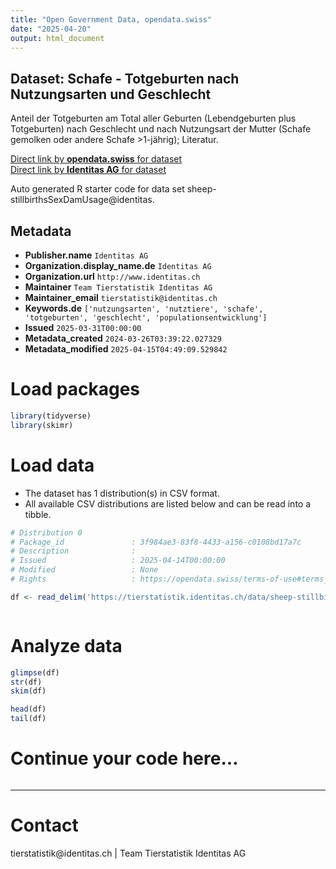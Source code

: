 ```yaml
---
title: "Open Government Data, opendata.swiss"
date: "2025-04-20"
output: html_document
---
```


## Dataset: Schafe - Totgeburten nach Nutzungsarten und Geschlecht

Anteil der Totgeburten am Total aller Geburten (Lebendgeburten plus Totgeburten) nach Geschlecht und nach Nutzungsart der Mutter (Schafe gemolken oder andere Schafe >1-jährig); Literatur.

[Direct link by **opendata.swiss** for dataset](https://opendata.swiss/de/dataset/schafe-totgeburten-nach-nutzungsarten-und-geschlecht)<br>
[Direct link by **Identitas AG** for dataset](https://tierstatistik.identitas.ch/)

Auto generated R starter code for data set sheep-stillbirthsSexDamUsage@identitas.

## Metadata

- **Publisher.name** `Identitas AG`
- **Organization.display_name.de** `Identitas AG`
- **Organization.url** `http://www.identitas.ch`
- **Maintainer** `Team Tierstatistik Identitas AG`
- **Maintainer_email** `tierstatistik@identitas.ch`
- **Keywords.de** `['nutzungsarten', 'nutztiere', 'schafe', 'totgeburten', 'geschlecht', 'populationsentwicklung']`
- **Issued** `2025-03-31T00:00:00`
- **Metadata_created** `2024-03-26T03:39:22.027329`
- **Metadata_modified** `2025-04-15T04:49:09.529842`


# Load packages

```r

library(tidyverse)
library(skimr)

```

# Load data

-   The dataset has 1 distribution(s) in CSV format.
-   All available CSV distributions are listed below and can be read into a tibble.

```r

# Distribution 0
# Package_id               : 3f984ae3-83f8-4433-a156-c0108bd17a7c
# Description              : 
# Issued                   : 2025-04-14T00:00:00
# Modified                 : None
# Rights                   : https://opendata.swiss/terms-of-use#terms_by

df <- read_delim('https://tierstatistik.identitas.ch/data/sheep-stillbirthsSexDamUsage.csv')



```

# Analyze data

```r

glimpse(df)
str(df)
skim(df)

head(df)
tail(df)

```

# Continue your code here...

```r

```

------------------------------------------------------------------------

# Contact

tierstatistik@identitas.ch | Team Tierstatistik Identitas AG
